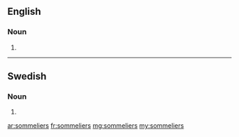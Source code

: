 ==English==

===Noun===
{{head|en|noun plural form}}

# {{plural of|sommelier|lang=en}}

----

==Swedish==

===Noun===
{{head|sv|noun form}}

# {{sv-noun-form-indef-gen|sommelier}}

[[ar:sommeliers]]
[[fr:sommeliers]]
[[mg:sommeliers]]
[[my:sommeliers]]